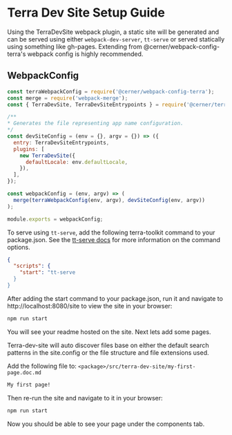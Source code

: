 
<Badge />

# Terra Dev Site Setup Guide

Using the TerraDevSite webpack plugin, a static site will be generated and can be served using either `webpack-dev-server`, `tt-serve` or served statically using something like gh-pages. Extending from @cerner/webpack-config-terra's webpack config is highly recommended.

## WebpackConfig

```javascript
const terraWebpackConfig = require('@cerner/webpack-config-terra');
const merge = require('webpack-merge');
const { TerraDevSite, TerraDevSiteEntrypoints } = require('@cerner/terra-dev-site');

/**
* Generates the file representing app name configuration.
*/
const devSiteConfig = (env = {}, argv = {}) => ({
  entry: TerraDevSiteEntrypoints,
  plugins: [
    new TerraDevSite({
      defaultLocale: env.defaultLocale,
    }),
  ],
});

const webpackConfig = (env, argv) => (
  merge(terraWebpackConfig(env, argv), devSiteConfig(env, argv))
);

module.exports = webpackConfig;
```


To serve using `tt-serve`, add the following terra-toolkit command to your package.json. See the [tt-serve docs](https://github.com/cerner/terra-toolkit-boneyard/blob/main/scripts/serve/Serve.md#cli) for more information on the command options.

```json
{
  "scripts": {
    "start": "tt-serve
  }
}
```

After adding the start command to your package.json, run it and navigate to http://localhost:8080/site to view the site in your browser:

```bash
npm run start
```

You will see your readme hosted on the site. Next lets add some pages.

Terra-dev-site will auto discover files base on either the default search patterns in the site.config or the file structure and file extensions used.

Add the following file to: `<package>/src/terra-dev-site/my-first-page.doc.md`

```md
My first page!
```

Then re-run the site and navigate to it in your browser:

```bash
npm run start
```

Now you should be able to see your page under the components tab.